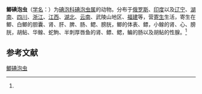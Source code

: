 {{Speciesbox
| name = 鲫碘泡虫
| status = 
| status_system = 
| image = 
| genus = Myxobolus
| species = carassii
| authority = (Klokacewa, 1914)<ref name='id9414'>{{cite web| url =http://www.bioinfo.cn/db05/BjdwSpecies.php?action=view&id=9414| title =鲫碘泡虫| work =《中国动物物种编目数据库》| publisher =中国科学院微生物研究所| author =中国科学院动物研究所| accessdate =2009-04-16| deadurl =yes| archiveurl =https://web.archive.org/web/20160305052458/http://www.bioinfo.cn/db05/BjdwSpecies.php?action=view&id=9414| archivedate =2016-03-05}}</ref>
}}

'''鲫碘泡虫'''（[[学名|学名]]：{{lang|la|''Myxobolus carassii''}}）为[[碘泡科|碘泡科]][[碘泡虫属|碘泡虫属]]的动物。分布于[[俄罗斯|俄罗斯]]、[[印度|印度]]以及[[辽宁|辽宁]]、[[湖南|湖南]]、[[四川|四川]]、[[浙江|浙江]]、[[江西|江西]]、[[湖北|湖北]]、[[云南|云南]]、武陵山地区、[[福建|福建]]等，营[[寄生|寄生]]生活，寄生在鲫、白鲫的胆囊、肾、肝、脾、肠、鳃、膀胱，鲫的体表、鳔，小鳈的肾、心、膀胱，胡鲇、华鳈、蛇鮈、半刺厚唇鱼的肾、鳔、鳃，鳊的肠以及胡鲇的性腺。<ref name='id9414'/>

== 参考文献 ==
{{reflist}}

{{Wikispecies|Myxobolus carassii}}
{{Taxonbar|from=Q11173383}}

[[Category:碘泡虫属|鲫碘泡虫]]


{{Cnidarian-stub}}